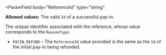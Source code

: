 <ParamField
  body="ReferenceId"
  type="string"
>
**Allowed values:** The valid `Id` of a successful pay-in.

The unique identifier associated with the reference, whose value corresponds to the `ReasonType`:

- `PAYIN_REFUND` – The `ReferenceId` value provided is the same as the `Id` of the initial pay-in being refunded.
</ParamField>